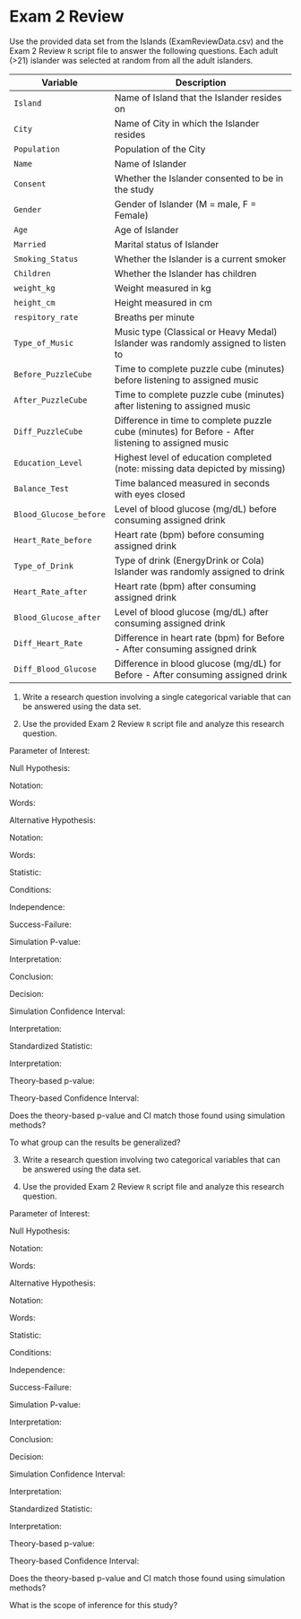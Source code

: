 # Exam 2 Review

Use the provided data set from the Islands (ExamReviewData.csv) and the Exam 2 Review `R` script file to answer the following questions.  Each adult (>21) islander was selected at random from all the adult islanders.  

| **Variable** 	| **Description** |
|----	|-------------	|
| `Island` | Name of Island that the Islander resides on |
| `City` | Name of City in which the Islander resides |
| `Population` | Population of the City |
| `Name` | Name of Islander |
| `Consent` | Whether the Islander consented to be in the study |
| `Gender` | Gender of Islander (M = male, F = Female) |
| `Age` | Age of Islander |
| `Married` | Marital status of Islander |
| `Smoking_Status` | Whether the Islander is a current smoker |
| `Children` | Whether the Islander has children |
| `weight_kg` | Weight measured in kg |
| `height_cm` | Height measured in cm |
| `respitory_rate` | Breaths per minute |
| `Type_of_Music` | Music type (Classical or Heavy Medal) Islander was randomly assigned to listen to |
| `Before_PuzzleCube` | Time to complete puzzle cube (minutes) before listening to assigned music |
| `After_PuzzleCube` | Time to complete puzzle cube (minutes) after listening to assigned music |
| `Diff_PuzzleCube` | Difference in time to complete puzzle cube (minutes) for Before - After listening to assigned music |
| `Education_Level` | Highest level of education completed (note: missing data depicted by missing) |
| `Balance_Test` | Time balanced measured in seconds with eyes closed |
| `Blood_Glucose_before` | Level of blood glucose (mg/dL) before consuming assigned drink |
| `Heart_Rate_before` | Heart rate (bpm) before consuming assigned drink |
| `Type_of_Drink` | Type of drink (EnergyDrink or Cola) Islander was randomly assigned to drink |
| `Heart_Rate_after` | Heart rate (bpm) after consuming assigned drink |
| `Blood_Glucose_after` | Level of blood glucose (mg/dL) after consuming assigned drink |
| `Diff_Heart_Rate` | Difference in heart rate (bpm) for Before - After consuming assigned drink |
| `Diff_Blood_Glucose` | Difference in blood glucose (mg/dL) for Before - After consuming assigned drink |

1.  Write a research question involving a single categorical variable that can be answered using the data set.  

\vspace{0.8in}
\newpage

2. Use the provided Exam 2 Review `R` script file and analyze this research question.

\rgi Parameter of Interest:
    
\vspace{0.3in}
    
\rgi Null Hypothesis:
        
\rgi \rgi Notation:
    
\vspace{0.3in}
    
\rgi \rgi Words:
        
\vspace{0.5in}
    
\rgi Alternative Hypothesis:
    
\rgi \rgi Notation:
    
\vspace{0.3in}
    
\rgi \rgi Words:
        
\vspace{0.5in}
   
\rgi Statistic:
    
\vspace{0.3in}

\rgi Conditions:

\rgi \rgi Independence:

\vspace{0.8in}

\rgi \rgi Success-Failure:

\vspace{0.8in}
    
\rgi Simulation P-value:
    
\vspace{0.3in}
       
\rgi \rgi Interpretation:
        
\vspace{0.8in}
        
\rgi \rgi Conclusion:
        
\vspace{0.8in}
        
\rgi \rgi Decision:
        
\vspace{0.3in}
    
\rgi Simulation Confidence Interval: 
    
\vspace{0.3in}
        
\rgi \rgi Interpretation:
        
\vspace{0.8in}

\rgi Standardized Statistic:

\vspace{0.3in}

\rgi \rgi Interpretation:

\vspace{0.8in}

\rgi Theory-based p-value:

\vspace{0.3in}

\rgi Theory-based Confidence Interval:

\vspace{0.5in}

\rgi Does the theory-based p-value and CI match those found using simulation methods?

\vspace{0.8in}

\rgi To what group can the results be generalized?

\vspace{0.8in}

        
3.  Write a research question involving two categorical variables that can be answered using the data set.  

\vspace{0.8in}

4. Use the provided Exam 2 Review `R` script file and analyze this research question.

\rgi Parameter of Interest:
    
\vspace{0.3in}
    
\rgi Null Hypothesis:
        
\rgi \rgi Notation:
    
\vspace{0.3in}
    
\rgi \rgi Words:
        
\vspace{0.5in}
    
\rgi Alternative Hypothesis:
    
\rgi \rgi Notation:
    
\vspace{0.3in}
    
\rgi \rgi Words:
        
\vspace{0.5in}
   
\rgi Statistic:
    
\vspace{0.3in}
    
\rgi Conditions:

\rgi \rgi Independence:

\vspace{0.8in}

\rgi \rgi Success-Failure:

\vspace{0.8in}
    
\rgi Simulation P-value:
    
\vspace{0.3in}
       
\rgi \rgi Interpretation:
        
\vspace{0.8in}
        
\rgi \rgi Conclusion:
        
\vspace{0.8in}
        
\rgi \rgi Decision:
        
\vspace{0.3in}
    
\rgi Simulation Confidence Interval: 
    
\vspace{0.3in}
        
\rgi \rgi Interpretation:
        
\vspace{0.8in}

\rgi Standardized Statistic:

\vspace{0.3in}

\rgi \rgi Interpretation:

\vspace{0.8in}

\rgi Theory-based p-value:

\vspace{0.3in}

\rgi Theory-based Confidence Interval:

\vspace{0.5in}

\rgi Does the theory-based p-value and CI match those found using simulation methods?

\vspace{0.8in}

\rgi What is the scope of inference for this study?

\vspace{0.8in}

\newpage